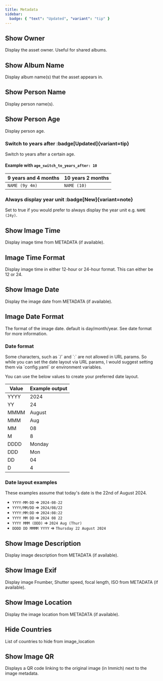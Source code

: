 ```yaml
---
title: Metadata
sidebar:
  badge: { "text": "Updated", "variant": "tip" }
---
```



## Show Owner

Display the asset owner. Useful for shared albums.

<Settings config="show_owner" env="KIOSK_SHOW_OWNER" value="bool" defaultValue="false" />

## Show Album Name

Display album name(s) that the asset appears in.

<Settings config="show_album_name" env="KIOSK_SHOW_ALBUM_NAME" value="bool" defaultValue="false" />

## Show Person Name

Display person name(s).

<Settings config="show_person_name" env="KIOSK_SHOW_PERSON_NAME" value="bool" defaultValue="false" />

## Show Person Age

Display person age.

<Settings config="show_person_age" env="KIOSK_SHOW_PERSON_AGE" value="bool" defaultValue="false" />

### Switch to years after :badge[Updated]{variant=tip}

Switch to years after a certain age.

<Settings config="age_switch_to_years_after" env="KIOSK_AGE_SWITCH_TO_YEARS_AFTER" value="number" defaultValue="1" />

#### Example with `age_switch_to_years_after: 10`

| 9 years and 4 months | 10 years 2 months |
| -------------------- | ----------------- |
| `NAME (9y 4m)`       | `NAME (10)`       |


### Always display year unit :badge[New]{variant=note}

<Settings config="show_age_year_unit" env="KIOSK_SHOW_AGE_YEAR_UNIT" value="bool" defaultValue="false" />

Set to true if you would prefer to always display the year unit e.g. `NAME (24y)`.

## Show Image Time

Display image time from METADATA (if available).

<Settings config="show_image_time" env="KIOSK_SHOW_IMAGE_TIME" value="bool" defaultValue="false" />

## Image Time Format

Display image time in either 12-hour or 24-hour format. This can either be 12 or 24.

<Settings config="image_time_format" env="KIOSK_IMAGE_TIME_FORMAT" value="12 | 24" defaultValue="24" />

## Show Image Date

Display the image date from METADATA (if available).

<Settings config="show_image_date" env="KIOSK_SHOW_IMAGE_DATE" value="bool" defaultValue="false" />

## Image Date Format

The format of the image date. default is day/month/year. See date format for more information.

<Settings config="image_date_format" env="KIOSK_IMAGE_DATE_FORMAT" value="string" defaultValue="DD/MM/YYYY" />

### Date format

<Aside type="note">Some characters, such as `/` and `:` are not allowed in URL params. So while you can set the date layout via URL params, I would suggest setting them via `config.yaml` or environment variables.</Aside>

You can use the below values to create your preferred date layout.

| **Value** | **Example output** |
| --------- | ------------------ |
| YYYY      | 2024               |
| YY        | 24                 |
| MMMM      | August             |
| MMM       | Aug                |
| MM        | 08                 |
| M         | 8                  |
| DDDD      | Monday             |
| DDD       | Mon                |
| DD        | 04                 |
| D         | 4                  |

### Date layout examples

These examples assume that today's date is the 22nd of August 2024.

- `YYYY-MM-DD` => `2024-08-22`
- `YYYY/MM/DD` => `2024/08/22`
- `YYYY:MM:DD` => `2024:08:22`
- `YYYY MM DD` => `2024 08 22`
- `YYYY MMM (DDD)` => `2024 Aug (Thur)`
- `DDDD DD MMMM YYYY` => `Thursday 22 August 2024`

## Show Image Description

Display image description from METADATA (if available).

<Settings config="show_image_description" env="KIOSK_SHOW_IMAGE_DESCRIPTION" value="bool" defaultValue="false" />

## Show Image Exif

Display image Fnumber, Shutter speed, focal length, ISO from METADATA (if available).

<Settings config="show_image_exif" env="KIOSK_SHOW_IMAGE_EXIF" value="bool" defaultValue="false" />

## Show Image Location

Display the image location from METADATA (if available).

<Settings config="show_image_location" env="KIOSK_SHOW_IMAGE_LOCATION" value="bool" defaultValue="false" />

## Hide Countries

List of countries to hide from image_location

<Settings config="hide_countries" env="KIOSK_HIDE_COUNTRIES" value="[]string" defaultValue="[]" />

## Show Image QR

Displays a QR code linking to the original image (in Immich) next to the image metadata.

<Settings config="show_image_qr" env="KIOSK_SHOW_IMAGE_QR" value="bool" defaultValue="false" />
